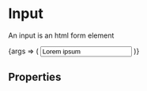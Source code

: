 

<Meta title="Form Components/Input" component={Input} />

# Input
An input is an html form element

<Canvas>
  <Story name="Example">
    {args => (
      <Input name="example" 
        id="example"
        label="Label" 
        type="text"
        value="Lorem ipsum"
        onChange={action('value changed')}
        {...args}
        />
    )}
  </Story>
</Canvas>

## Properties
<ArgsTable story="Example" />
